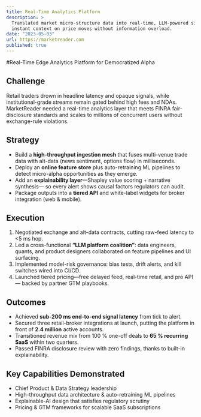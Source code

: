 ```yaml
---
title: Real-Time Analytics Platform
description: >
  Translated market micro-structure data into real-time, LLM-powered signals and interactive dashboards—giving traders
  instant context on price moves without information overload.
date: "2023-05-03"
url: https://marketreader.com
published: true
---
```

#Real-Time Edge Analytics Platform for Democratized Alpha

## Challenge  
Retail traders drown in headline latency and opaque signals, while
institutional-grade streams remain gated behind high fees and NDAs. MarketReader
needed a real-time analytics layer that meets FINRA fair-disclosure standards and
scales to millions of concurrent users without exchange-rule violations.

## Strategy  
* Build a **high-throughput ingestion mesh** that fuses multi-venue trade data
  with alt-data (news sentiment, options flow) in milliseconds.  
* Deploy an **online feature store** plus auto-retraining ML pipelines to detect
  micro-alpha opportunities as they emerge.  
* Add an **explainability layer**—Shapley value scoring + narrative synthesis—
  so every alert shows causal factors regulators can audit.  
* Package outputs into a **tiered API** and white-label widgets for broker
  integration (web & mobile).

## Execution  
1. Negotiated exchange and alt-data contracts, cutting raw-feed latency to
   &lt;5 ms hop.  
2. Led a cross-functional **“LLM platform coalition”**: data engineers, quants, and
   product designers collaborated on feature pipelines and UI surfacing.  
3. Implemented model-risk governance: bias tests, drift alerts, and kill
   switches wired into CI/CD.  
4. Launched tiered pricing—free delayed feed, real-time retail, and pro API—
   backed by partner GTM playbooks.

## Outcomes  
* Achieved **sub-200 ms end-to-end signal latency** from tick to alert.  
* Secured three retail-broker integrations at launch, putting the platform in
  front of **2.4 million** active accounts.  
* Transitioned revenue mix from 100 % one-off deals to **65 % recurring SaaS**
  within two quarters.  
* Passed FINRA disclosure review with zero findings, thanks to built-in
  explainability.

## Key Capabilities Demonstrated  
* Chief Product & Data Strategy leadership  
* High-throughput data architecture & auto-retraining ML pipelines  
* Explainable-AI design that satisfies regulatory scrutiny  
* Pricing & GTM frameworks for scalable SaaS subscriptions
